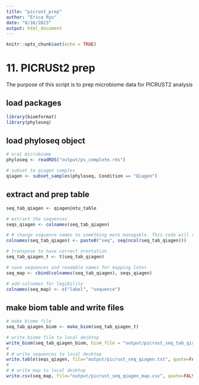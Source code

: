 ```yaml
---
title: "picrust_prep"
author: "Erica Ryu"
date: "8/16/2023"
output: html_document
---
```


```r
knitr::opts_chunk$set(echo = TRUE)
```

# 11. PICRUSt2 prep

The purpose of this script is to prep microbiome data for PICRUST2 analysis

## load packages
```r
library(biomformat)
library(phyloseq)
```

## load phyloseq object
```r
# oral microbiome
phyloseq <- readRDS("output/ps_complete.rds")

# subset to qiagen samples
qiagen <- subset_samples(phyloseq, Condition == "Qiagen")
```

## extract and prep table
```r
seq_tab_qiagen <- qiagen@otu_table

# extract the sequences
seqs_qiagen <- colnames(seq_tab_qiagen)

# # change sequence names to something more managable. This code will rename all of the sequences with "seq 1, seq 2, seq3 ... seqN) 
colnames(seq_tab_qiagen) <- paste0("seq", seq(ncol(seq_tab_qiagen)))

# transpose to have correct orentation
seq_tab_qiagen_t <- t(seq_tab_qiagen)

# save sequences and readable names for mapping later
seq_map <- cbind(colnames(seq_tab_qiagen), seqs_qiagen)

# add colnames for legibility
colnames(seq_map) <- c("label", "sequence")
```

## make biom table and write files
```r
# make biome file
seq_tab_qiagen_biom <- make_biom(seq_tab_qiagen_t)

# write biome file to local desktop
write_biom(seq_tab_qiagen_biom, biom_file = "output/picrust_seq_tab_qiagen.biom")
# 
# # write sequences to local desktop
write.table(seqs_qiagen, file="output/picrust_seq_qiagen.txt", quote=FALSE)
# 
# # write map to local desktop
write.csv(seq_map, file="output/picrust_seq_qiagen_map.csv", quote=FALSE)
```

